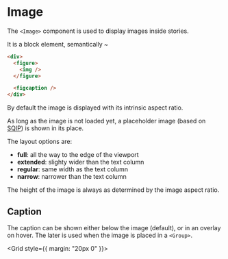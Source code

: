 
# Image

The `<Image>` component is used to display images inside stories.

It is a block element, semantically ~

```html
<div>
  <figure>
    <img />
  </figure>

  <figcaption />
</div>
```

By default the image is displayed with its intrinsic aspect ratio.

As long as the image is not loaded yet, a placeholder image (based on [SQIP]) is shown in its place.

The layout options are:

 - **full**: all the way to the edge of the viewport
 - **extended**: slighty wider than the text column
 - **regular**: same width as the text column
 - **narrow**: narrower than the text column

The height of the image is always as determined by the image aspect ratio.

## Caption

The caption can be shown either below the image (default), or in an overlay
on hover. The later is used when the image is placed in a `<Group>`.

<Grid style={{ margin: "20px 0" }}>
  <Exhibit caption="Caption below the image">
    <Sample variant="basic" />
  </Exhibit>
  <Exhibit caption="Caption shown in overlay on hover">
    <Sample variant="basic" captionStyle="overlay" />
  </Exhibit>
</Grid>

[SQIP]: https://github.com/axe312ger/sqip
